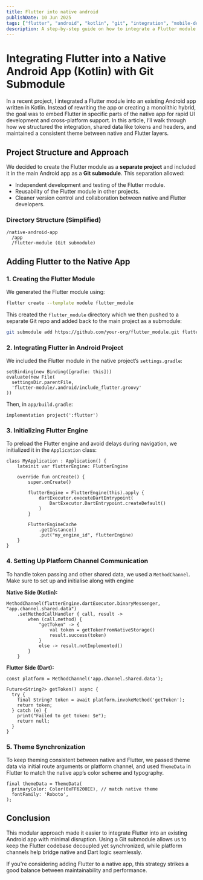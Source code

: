 ```yaml
---
title: Flutter into native android
publishDate: 10 Jun 2025
tags: ["flutter", "android", "kotlin", "git", "integration", "mobile-development"]
description: A step-by-step guide on how to integrate a Flutter module into an existing Kotlin-based Android app using a Git submodule, with platform channel setup, engine initialization, and theming.
---
```


# Integrating Flutter into a Native Android App (Kotlin) with Git Submodule

In a recent project, I integrated a Flutter module into an existing Android app written in Kotlin. Instead of rewriting the app or creating a monolithic hybrid, the goal was to embed Flutter in specific parts of the native app for rapid UI development and cross-platform support. In this article, I’ll walk through how we structured the integration, shared data like tokens and headers, and maintained a consistent theme between native and Flutter layers.

## Project Structure and Approach

We decided to create the Flutter module as a **separate project** and included it in the main Android app as a **Git submodule**. This separation allowed:

- Independent development and testing of the Flutter module.
- Reusability of the Flutter module in other projects.
- Cleaner version control and collaboration between native and Flutter developers.

### Directory Structure (Simplified)

```
/native-android-app
  /app
  /flutter-module (Git submodule)
```

## Adding Flutter to the Native App

### 1. Creating the Flutter Module

We generated the Flutter module using:

```bash
flutter create --template module flutter_module
```

This created the `flutter_module` directory which we then pushed to a separate Git repo and added back to the main project as a submodule:

```bash
git submodule add https://github.com/your-org/flutter_module.git flutter-module
```

### 2. Integrating Flutter in Android Project

We included the Flutter module in the native project’s `settings.gradle`:

```
setBinding(new Binding([gradle: this]))
evaluate(new File(
  settingsDir.parentFile,
  'flutter-module/.android/include_flutter.groovy'
))
```

Then, in `app/build.gradle`:

```
implementation project(':flutter')
```

### 3. Initializing Flutter Engine

To preload the Flutter engine and avoid delays during navigation, we initialized it in the `Application` class:

```
class MyApplication : Application() {
    lateinit var flutterEngine: FlutterEngine

    override fun onCreate() {
        super.onCreate()

        flutterEngine = FlutterEngine(this).apply {
            dartExecutor.executeDartEntrypoint(
                DartExecutor.DartEntrypoint.createDefault()
            )
        }

        FlutterEngineCache
            .getInstance()
            .put("my_engine_id", flutterEngine)
    }
}
```

### 4. Setting Up Platform Channel Communication

To handle token passing and other shared data, we used a `MethodChannel`.  Make sure to set up and initialise along with engine

**Native Side (Kotlin):**

```
MethodChannel(flutterEngine.dartExecutor.binaryMessenger, "app.channel.shared.data")
    .setMethodCallHandler { call, result ->
        when (call.method) {
            "getToken" -> {
                val token = getTokenFromNativeStorage()
                result.success(token)
            }
            else -> result.notImplemented()
        }
    }
```

**Flutter Side (Dart):**

```
const platform = MethodChannel('app.channel.shared.data');

Future<String?> getToken() async {
  try {
    final String? token = await platform.invokeMethod('getToken');
    return token;
  } catch (e) {
    print("Failed to get token: $e");
    return null;
  }
}
```

### 5. Theme Synchronization

To keep theming consistent between native and Flutter, we passed theme data via initial route arguments or platform channel, and used `ThemeData` in Flutter to match the native app’s color scheme and typography.

```
final themeData = ThemeData(
  primaryColor: Color(0xFF6200EE), // match native theme
  fontFamily: 'Roboto',
);
```

## Conclusion

This modular approach made it easier to integrate Flutter into an existing Android app with minimal disruption. Using a Git submodule allows us to keep the Flutter codebase decoupled yet synchronized, while platform channels help bridge native and Dart logic seamlessly.

If you're considering adding Flutter to a native app, this strategy strikes a good balance between maintainability and performance.
